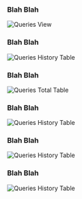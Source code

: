 ### Blah Blah


<img
  className="block dark:block"
  src="/images/queries/full-page.jpg"
  alt="Queries View"
/>


### Blah Blah

<img
  className="block dark:block"
  src="/images/queries/history.jpg"
  alt="Queries History Table"
/>

### Blah Blah

<img
  className="block dark:block"
  src="/images/queries/total-processes.jpg"
  alt="Queries Total Table"
/>

### Blah Blah

<img
  className="block dark:block"
  src="/images/queries/query-and-duration.jpg"
  alt="Queries History Table"
/>  

### Blah Blah

<img
  className="block dark:block"
  src="/images/queries/locks-and-waits.jpg"
  alt="Queries History Table"
/>  

### Blah Blah

<img
  className="block dark:block"
  src="/images/queries/locks-and-waits.jpg"
  alt="Queries History Table"
/>  